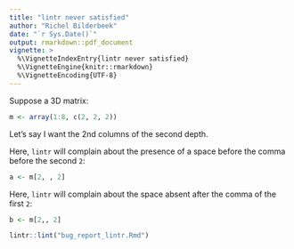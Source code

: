 ```yaml
---
title: "lintr never satisfied"
author: "Richel Bilderbeek"
date: "`r Sys.Date()`"
output: rmarkdown::pdf_document
vignette: >
  %\VignetteIndexEntry{lintr never satisfied}
  %\VignetteEngine{knitr::rmarkdown}
  %\VignetteEncoding{UTF-8}
---
```


Suppose a 3D matrix:

```r
m <- array(1:8, c(2, 2, 2))
```

Let's say I want the 2nd columns of the second depth.

Here, `lintr` will complain about the presence of a 
space before the comma before the second `2`:

```r
a <- m[2, , 2]
```

Here, `lintr` will complain about the space absent after the comma of
the first `2`:

```r
b <- m[2,, 2]
```

```r
lintr::lint("bug_report_lintr.Rmd")
```
